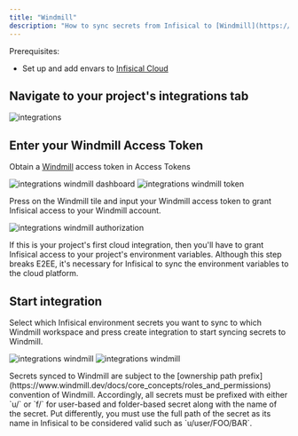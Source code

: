 ```yaml
---
title: "Windmill"
description: "How to sync secrets from Infisical to [Windmill](https://www.windmill.dev/)"
---
```


Prerequisites:

- Set up and add envars to [Infisical Cloud](https://app.infisical.com)

## Navigate to your project's integrations tab

![integrations](../../images/integrations.png)

## Enter your Windmill Access Token

Obtain a [Windmill](https://www.windmill.dev/) access token in Access Tokens

![integrations windmill dashboard](../../images/integrations-windmill-dashboard.png)
![integrations windmill token](../../images/integrations-windmill-token.png)

Press on the Windmill tile and input your Windmill access token to grant Infisical access to your Windmill account.

![integrations windmill authorization](../../images/integrations-windmill-auth.png)

<Info>
  If this is your project's first cloud integration, then you'll have to grant
  Infisical access to your project's environment variables. Although this step
  breaks E2EE, it's necessary for Infisical to sync the environment variables to
  the cloud platform.
</Info>

## Start integration

Select which Infisical environment secrets you want to sync to which Windmill workspace and press create integration to start syncing secrets to Windmill.

![integrations windmill](../../images/integrations-windmill-create.png)
![integrations windmill](../../images/integrations-windmill.png)

<Warning>
  Secrets synced to Windmill are subject to the [ownership path
  prefix](https://www.windmill.dev/docs/core_concepts/roles_and_permissions)
  convention of Windmill. Accordingly, all secrets must be prefixed with either
  `u/` or `f/` for user-based and folder-based secret along with the name of the
  secret. Put differently, you must use the full path of the secret as its name
  in Infisical to be considered valid such as `u/user/FOO/BAR`.
</Warning>
